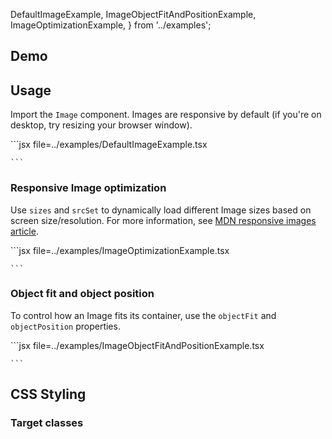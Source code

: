 
  DefaultImageExample,
  ImageObjectFitAndPositionExample,
  ImageOptimizationExample,
} from '../examples';

## Demo

<ImageDemo />

## Usage

Import the `Image` component. Images are responsive by default (if you're on desktop, try resizing your browser window).

<Example>
  <DefaultImageExample />
  <ExampleCode>
    ```jsx file=../examples/DefaultImageExample.tsx

    ```

  </ExampleCode>
</Example>

### Responsive Image optimization

Use `sizes` and `srcSet` to dynamically load different Image sizes based on screen size/resolution. For more information, see [MDN responsive images article](https://developer.mozilla.org/en-US/docs/Learn/HTML/Multimedia_and_embedding/Responsive_images).

<Example>
  <ImageOptimizationExample />
  <ExampleCode>
    ```jsx file=../examples/ImageOptimizationExample.tsx

    ```

  </ExampleCode>
</Example>

### Object fit and object position

To control how an Image fits its container, use the `objectFit` and `objectPosition` properties.

<Example>
  <ImageObjectFitAndPositionExample />
  <ExampleCode>
    ```jsx file=../examples/ImageObjectFitAndPositionExample.tsx

    ```

  </ExampleCode>
</Example>

## CSS Styling

### Target classes

<ComponentStyleDisplay componentName="Image" />
